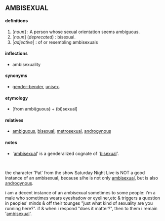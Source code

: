 == AMBISEXUAL == 
==== '''definitions''' ====
# [''noun''] : A person whose sexual orientation seems ambiguous. 
# [''noun''] (<i>deprecated</i>) : bisexual.
# [''adjective''] : of or resembling ambisexuals

==== inflections ====
*ambisexuality
==== synonyms ====
*[[gender-bender]], [[unisex]].
==== etymology ====
*[from ambi(guous) + (bi)sexual] 
==== relatives====
*[[ambiguous]], [[bisexual]], [[metrosexual]], [[androgynous]]
==== notes ====
*'[[ambisexual]]' is a genderalized cognate of '[[bisexual]]'.

<br>

<p> the character 'Pat' from the show Saturday Night Live is NOT a good instance of an ambisexual, because s/he is not only [[ambisexual]], but is also [[androgynous]].

<p> i am a decent instance of an ambisexual sometimes to some people: i'm a male who sometimes wears eyeshadow or eyeliner,etc & triggers a question in peoples' minds & off their tounges "just what kind of sexuality are you running here?". if & when i respond "does it matter?", then to them i remain '[[ambisexual]]'.